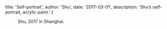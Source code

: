 
  title: 'Self-portrait',
  author: 'Shu',
  date: '2017-03-01',
  description: 'Shu’s self-portrait, acrylic paint.'
}


<!-- content start here -->

<Figure src="/static/art/self-portrait.jpg" title="Shu Ding" overflow/>

Shu, 2017 in Shanghai.
